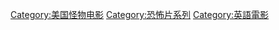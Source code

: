 
{{Catmain|從地心竄出系列}}

{{DEFAULTSORT:Tremors}}
[[Category:美国怪物电影|Category:美国怪物电影]]
[[Category:恐怖片系列|Category:恐怖片系列]]
[[Category:英語電影|Category:英語電影]]